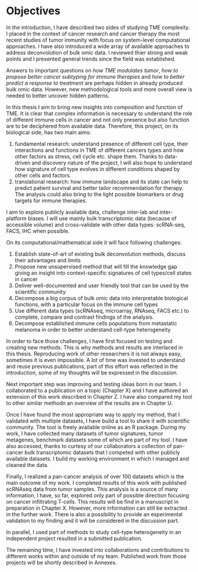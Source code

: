 # Objectives {-}

In the introduction, I have described two sides of studying TME complexity. I placed in the context of cancer research and cancer therapy the most recent studies of tumor immunity with focus on system-level computational approaches. I have also introduced a wide array of available approaches to address deconvolution of bulk omic data. I reviewed thier strong and weak points and I presented general trends since the field was established. 

Answers to important questions on *how TME modulates tumor*, *how to propose better cancer subtyping for immune therapies* and *how to better predict a response to treatment* are perhaps hidden in already produced bulk omic data. However, new methodological tools and more overall view is needed to better uncover hidden patterns.

In this thesis I aim to bring new insights into composition and function of TME. It is clear that complex information is necessary to understand the role of different immune cells in cancer and not only presence but also function are to be deciphered from available data. Therefore, this project, on its biological side, has two main aims:

1. fundamental research: understand presence of different cell type, their interactions and functions in TME of different cancers types and how other factors as stress, cell cycle etc. shape them. Thanks to data-driven and discovery nature of the project, I will also hope to understand how signature of cell type evolves in different conditions shaped by other cells and factors.
2. translational research: how immune landscape and its state can help to predict patient survival and better tailor recommendation for therapy. The analysis could also bring to the light possible biomarkers or drug targets for immune therapies.

I aim to explore publicly available data, challenge inter-lab and inter-platform biases. I will use mainly bulk transcriptomic data (because of accessible volume) and cross-validate with other data types: scRNA-seq, FACS, IHC when possible.

On its computational/mathematical side it will face following challenges: 

1. Establish state-of-art of existing bulk deconvolution methods, discuss their advantages and limits
2. Propose new unsupervised method that will fill the knowledge gap giving an insight into context-specific signatures of cell types/cell states in cancer
3. Deliver well-documented and user friendly tool that can be used by the scientific community
4. Decompose a big corpus of bulk omic data into interpretable biological functions, with a particular focus on the immune cell types
5. Use different data types (scRNAseq, microarray, RNAseq, FACS etc.) to complete, compare and contrast findings of the analysis.
6. Decompose established immune cells populations from metastatic melanoma in order to better understand cell-type heterogeneity

In order to face those challenges, I have first focused on testing and creating new methods. This is why methods and results are interlaced in this thesis. Reproducing work of other researchers it is not always easy, sometimes it is even impossible. A lot of time was invested to understand and reuse previous publications, part of this effort was reflected in the introduction, some of my thoughts will be expressed in the discussion. 

Next important step was improving and testing ideas born in our team. I collaborated to a publication on a topic (Chapter X) and I have authored an extension of this work described in Chapter Z. I have also compared my tool to other similar methodn an overview of the results are in Chapter U.

Once I have found the most appropriate way to apply my method, that I validated with multiple datasets,  I have build a tool to share it with scientific community. The tool is freely available online as an R package. During my work,  I have collected many datasets of tumor signatures, tumor metagenes, benchmark datasets some of which are part of my tool. I have also accessed, thanks to curtesy of our collaborators a collection of pan-cancer bulk transcriptomic datasets that I competed with other publicly available datasets. I build my working environment in which I managed and cleaned the data.

Finally, I realized a pan-cancer analysis of over 100 datasets which is the main outcome of my work. I completed results of this work with published scRNAseq data from tumor samples. This analysis is a source of many information, I have, so far, explored only part of possible direction focusing on cancer infiltrating T-cells. This results will be find in a manuscript in preparation in Chapter X. However, more information can still be extracted in the further work. There is also a possibility to provide an experimental validation to my finding and it will be considered in the discussion part.

In parallel, I used part of methods to study cell-type heterogeneity in an independent project resulted in a submitted publication.  

The remaining time, I have invested into collaborations and contributions to different works within and outside of my team. Published work from those projects will be shortly described in Annexes. 



